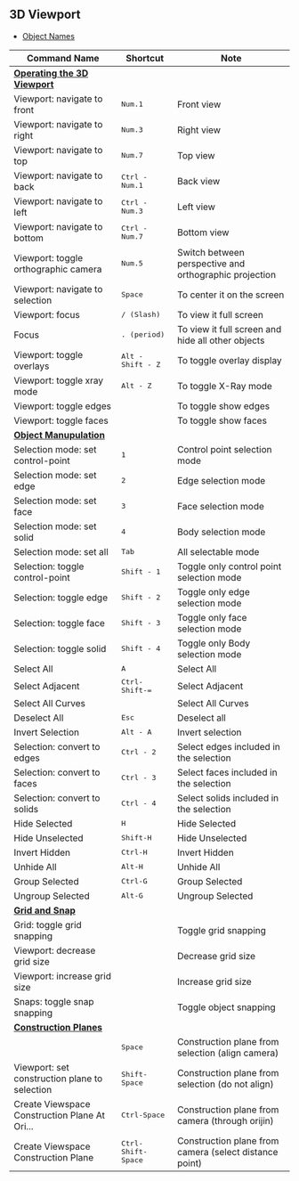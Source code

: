 ## 3D Viewport

- [Object Names](./3d-viewport/object-names)

| Command Name                                                             | Shortcut                   | Note                                            |
| ------------------------------------------------------------------------ | -------------------------- | ------------------------------------------------------ |
| [**Operating the 3D Viewport**](./3d-viewport/operating-the-3d-viewport) |                            |                                                        |
| Viewport: navigate to front                                              | <kbd>Num.1</kbd>           | Front view                                             |
| Viewport: navigate to right                                              | <kbd>Num.3</kbd>           | Right view                                             |
| Viewport: navigate to top                                                | <kbd>Num.7</kbd>           | Top view                                               |
| Viewport: navigate to back                                               | <kbd>Ctrl - Num.1</kbd>    | Back view                                              |
| Viewport: navigate to left                                               | <kbd>Ctrl - Num.3</kbd>    | Left view                                              |
| Viewport: navigate to bottom                                             | <kbd>Ctrl - Num.7</kbd>    | Bottom view                                            |
| Viewport: toggle orthographic camera                                     | <kbd>Num.5</kbd>           | Switch between perspective and orthographic projection |
| Viewport: navigate to selection                                          | <kbd>Space</kbd>           | To center it on the screen                             |
| Viewport: focus                                                          | <kbd>/ (Slash)</kbd>       | To view it full screen                                 |
| Focus                                                                    | <kbd>. (period)</kbd>      | To  view it full screen and hide all other objects     |
| Viewport: toggle overlays                                                | <kbd>Alt - Shift - Z</kbd> | To toggle overlay display                              |
| Viewport: toggle xray mode                                               | <kbd>Alt - Z</kbd>         | To toggle X-Ray mode                                   |
| Viewport: toggle edges                                                   |                            | To toggle show edges                                   |
| Viewport: toggle faces                                                   |                            | To toggle show faces                                   |
| [**Object Manupulation**](./3d-viewport/object-manipulation)             |                             |                                                        |
| Selection mode: set control-point                                        | <kbd>1</kbd>                | Control point selection mode                           |
| Selection mode: set edge                                                 | <kbd>2</kbd>                | Edge selection mode                                    |
| Selection mode: set face                                                 | <kbd>3</kbd>                | Face selection mode                                    |
| Selection mode: set solid                                                | <kbd>4</kbd>                | Body selection mode                                   |
| Selection mode: set all                                                  | <kbd>Tab</kbd>              | All selectable mode                                    |
| Selection: toggle control-point                                          | <kbd>Shift - 1</kbd>        | Toggle only control point selection mode               |
| Selection: toggle edge                                                   | <kbd>Shift - 2</kbd>        | Toggle only edge selection mode                        |
| Selection: toggle face                                                   | <kbd>Shift - 3</kbd>        | Toggle only face selection mode                        |
| Selection: toggle solid                                                  | <kbd>Shift - 4</kbd>        | Toggle only Body selection mode                       |
| Select All                                                               | <kbd>A</kbd>                | Select All                                             |
| Select Adjacent                                                          | <kbd>Ctrl-Shift-=</kbd>     | Select Adjacent                                        |
| Select All Curves                                                        |                             | Select All Curves                                      |
| Deselect All                                                             | <kbd>Esc</kbd>              | Deselect all                                           |
| Invert Selection                                                         | <kbd>Alt - A</kbd>          | Invert selection                                       |
| Selection: convert to edges                                              | <kbd>Ctrl - 2</kbd>         | Select edges included in the selection                 |
| Selection: convert to faces                                              | <kbd>Ctrl - 3</kbd>         | Select faces included in the selection                 |
| Selection: convert to solids                                             | <kbd>Ctrl - 4</kbd>         | Select solids included in the selection                |
| Hide Selected                                                            | <kbd>H</kbd>                | Hide Selected                                          |
| Hide Unselected                                                          | <kbd>Shift-H</kbd>          | Hide Unselected                                        |
| Invert Hidden                                                            | <kbd>Ctrl-H</kbd>           | Invert Hidden                                          |
| Unhide All                                                               | <kbd>Alt-H</kbd>            | Unhide All                                             |
| Group Selected                                                           | <kbd>Ctrl-G</kbd>           | Group Selected                                         |
| Ungroup Selected                                                         | <kbd>Alt-G</kbd>            | Ungroup Selected                                       |
| [**Grid and Snap**](./3d-viewport/grid-and-snap)                         |                             |                                                        |
| Grid: toggle grid snapping                                               |                             | Toggle grid snapping                                   |
| Viewport: decrease grid size                                             |                             | Decrease grid size                                     |
| Viewport: increase grid size                                             |                             | Increase grid size                                     |
| Snaps: toggle snap snapping                                              |                             | Toggle object snapping                                 |
| [**Construction Planes**](./3d-viewport/construction-plane)              |                             |                                                        |
|                                                                          | <kbd>Space</kbd>            | Construction plane from selection (align camera)       |
| Viewport: set construction plane to selection                            | <kbd>Shift-Space</kbd>      | Construction plane from selection (do not align)       |
| Create Viewspace Construction Plane At Ori...                            | <kbd>Ctrl-Space</kbd>       | Construction plane from camera (through orijin)        |
| Create Viewspace Construction Plane                                      | <kbd>Ctrl-Shift-Space</kbd> | Construction plane from camera (select distance point) |






